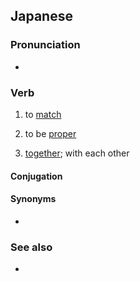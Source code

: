 ==Japanese==
{{ja-kanjitab|あ|sort=あう|yomi=kun}}

===Pronunciation===
* {{audio|Ja-au-meet(see) or fit.ogg|Audio|lang=ja}}

===Verb===
{{ja-verb|type=1|tr=intrans|あう}}

# to [[match]]
#: {{ja-usex|[[イメージ]]に'''合わない'''|イメージ に '''あわない'''|'''does not match''' with one's personal image}}
#: {{ja-usex|中華料理に'''合う'''デザート|ちゅうか りょうり に '''あう''' デザート|dessert that '''pairs''' with Chinese food}}
#: {{ja-usex|人と話が'''合う'''|ひと と はなし が '''あう'''|to [[be on the same wavelength]] with someone|lit=the conversation with someone '''corresponds'''}}
# to be [[proper]]
# {{lb|ja|suffix}} [[together]]; with each other
#: {{ja-usex|誓い'''合う'''|ちかい'''あう'''|to promise '''to each other'''}}
#: {{ja-usex|見つめ'''あう'''|みつめ'''あう'''|to stare into '''each other's''' eyes}}
#: {{ja-usex|通じ'''合う'''|つうじ'''あう'''|to be '''reciprocally''' understood}}
#: {{ja-usex|お互いの民族の優れた性質や高貴な文化を賞讃し'''合う'''|お-たがい の みんぞく の すぐれた せいしつ や こうき な ぶんか を しょうさん し'''あう'''|praise the excellency and refined quality of the cultures of each other's peoples|ref=[http://www.aozora.gr.jp/cards/001395/files/49896_41936.html]}}

====Conjugation====
{{ja-go-u|あ}}

====Synonyms====
* {{ja-r|適切|てきせつ}}

===See also===
* {{ja-r|会う|あう}}